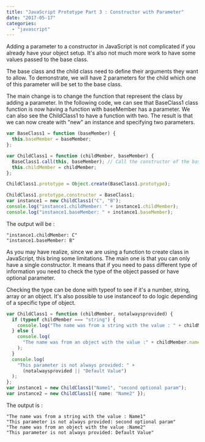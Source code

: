```yaml
---
title: "JavaScript Prototype Part 3 : Constructor with Parameter"
date: "2017-05-17"
categories:
  - "javascript"
---
```


Adding a parameter to a constructor in JavaScript is not complicated if you already have your object setup. It's also not much more work to have some values passed to the base class.

The base class and the child class need to define their arguments they want to allow. To demonstrate, we will have 2 parameters for the child which one of this parameter will be set to the base class.

The main change is to change the function that represent the class by adding a parameter. In the following code, we can see that BaseClass1 class function is now having a function with baseMember has a parameter. We can also see the ChildClass1 to have a function with two. The result is that we can now create with "new" an instance and specifying two parameters.

```typescript
var BaseClass1 = function (baseMember) {
  this.baseMember = baseMember;
};

var ChildClass1 = function (childMember, baseMember) {
  BaseClass1.call(this, baseMember); // Call the constructor of the base class
  this.childMember = childMember;
};

ChildClass1.prototype = Object.create(BaseClass1.prototype);

ChildClass1.prototype.constructor = BaseClass1;
var instance1 = new ChildClass1("C", "B");
console.log("instance1.childMember: " + instance1.childMember);
console.log("instance1.baseMember: " + instance1.baseMember);
```

The output will be :

```
"instance1.childMember: C" 
"instance1.baseMember: B"
```

As you may have realize, since we are using a function to create class in JavaScript, this bring some limitations. The main one is that you can only have a single constructor. It means that if you need to pass different type of information you need to check the type of the object passed or have optional parameter.

Checking the type can be done with typeof to see if it's a number, string, array or an object. It's also possible to use instanceof to do logic depending of a specific type of object.

```typescript
var ChildClass1 = function (childMember, notalwaysprovided) {
  if (typeof childMember === "string") {
    console.log("The name was from a string with the value : " + childMember);
  } else {
    console.log(
      "The name was from an object with the value :" + childMember.name
    );
  }
  console.log(
    "This parameter is not always provided: " +
      (notalwaysprovided || "Default Value")
  );
};
var instance1 = new ChildClass1("Name1", "second optional param");
var instance2 = new ChildClass1({ name: "Name2" });
```

The output is : 

```
"The name was from a string with the value : Name1" 
"This parameter is not always provided: second optional param" 
"The name was from an object with the value :Name2" 
"This parameter is not always provided: Default Value"
```